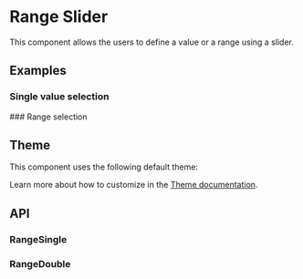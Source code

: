 
<Meta title="Docs/Components/Form/Range" />

# Range Slider
This component allows the users to define a value or a range using a slider.

## Examples
### Single value selection
<Canvas sourceState="shown" of={RangeStories.Single}/>
### Range selection
<Canvas sourceState="shown" of={RangeStories.Double} />

## Theme
This component uses the following default theme:

<ThemeRender theme={darkRangeTheme} />

Learn more about how to customize in the [Theme documentation](?path=/docs/docs-theme-getting-started--docs).

## API
### RangeSingle
<ArgTypes of={RangeSingle} />

### RangeDouble
<ArgTypes of={RangeSingle} />
